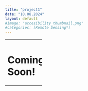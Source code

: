---
title: "project1"
date: "10.08.2024"
layout: default
#image: "accesibility_thumbnail.png"
#categories: [Remote Sensing*]
---

+----------------+
| # Coming Soon! |
+----------------+
